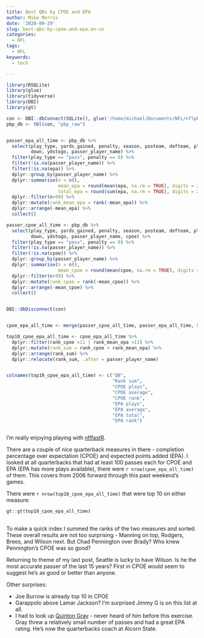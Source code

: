 ```yaml
---
title: Best QBs by CPOE and EPA
author: Mike Morris
date: '2020-09-29'
slug: best-qbs-by-cpoe-and-epa.en-us
categories:
  - NFL
tags:
  - NFL
keywords:
  - tech

---
```


```r


library(RSQLite)
library(glue)
library(tidyverse)
library(DBI)
library(gt)

con <- DBI::dbConnect(SQLite(), glue('/home/michael/Documents/NFL/nflpbpdb'))
pbp_db <- tbl(con, "pbp_raw")


passer_epa_all_time <- pbp_db %>% 
  select(play_type, yards_gained, penalty, season, posteam, defteam, play_id, game_id, epa, desc,
         down, ydstogo, passer_player_name) %>%
  filter(play_type == "pass", penalty == 0) %>%
  filter(!is.na(passer_player_name)) %>% 
  filter(!is.na(epa)) %>% 
  dplyr::group_by(passer_player_name) %>% 
  dplyr::summarise(n = n(),
                   mean_epa = round(mean(epa, na.rm = TRUE), digits = 2),
                   total_epa = round(sum(epa, na.rm = TRUE), digits = 2)) %>% 
  dplyr::filter(n>99) %>% 
  dplyr::mutate(rank_mean_epa = rank(-mean_epa)) %>% 
  dplyr::arrange(-mean_epa) %>% 
  collect()

passer_cpoe_all_time <- pbp_db %>% 
  select(play_type, yards_gained, penalty, season, posteam, defteam, play_id, game_id, epa, desc,
         down, ydstogo, passer_player_name, cpoe) %>%
  filter(play_type == "pass", penalty == 0) %>%
  filter(!is.na(passer_player_name)) %>% 
  filter(!is.na(cpoe)) %>% 
  dplyr::group_by(passer_player_name) %>% 
  dplyr::summarise(n = n(),
                   mean_cpoe = round(mean(cpoe, na.rm = TRUE), digits = 2)) %>% 
  dplyr::filter(n>99) %>% 
  dplyr::mutate(rank_cpoe = rank(-mean_cpoe)) %>% 
  dplyr::arrange(-mean_cpoe) %>% 
  collect()


DBI::dbDisconnect(con)


cpoe_epa_all_time <- merge(passer_cpoe_all_time, passer_epa_all_time, by = "passer_player_name")

top10_cpoe_epa_all_time <- cpoe_epa_all_time %>% 
  dplyr::filter(rank_cpoe <11 | rank_mean_epa <11) %>% 
  dplyr::mutate(rank_sum = rank_cpoe + rank_mean_epa) %>% 
  dplyr::arrange(rank_sum) %>% 
  dplyr::relocate(rank_sum, .after = passer_player_name)


colnames(top10_cpoe_epa_all_time) <- c("QB",
                                       "Rank sum",
                                       "CPOE plays",
                                       "CPOE average",
                                       "CPOE rank",
                                       "EPA plays",
                                       "EPA average",
                                       "EPA total",
                                       "EPA rank")



```




I'm really enjoying playing with [nflfastR](https://github.com/mrcaseb/nflfastR).

There are a couple of nice quarterback measures in there - completion percentage over expectation (CPOE) and expected points added (EPA). I looked at all quarterbacks that had at least 100 passes each for CPOE and EPA (EPA has more plays available), there were `r nrow(cpoe_epa_all_time)` of them. This covers from 2006 forward through this past weekend's games.

There were `r nrow(top10_cpoe_epa_all_time)` that were top 10 on either measure:


```r

gt::gt(top10_cpoe_epa_all_time)
 
```



To make a quick index I summed the ranks of the two measures and sorted. These overall results are not too surprising - Manning on top, Rodgers, Brees, and Wilson next. But Chad Pennington over Brady? Who knew Pennington's CPOE was so good?

Returning to theme of my last post, Seattle is lucky to have Wilson. Is he the most accurate passer of the last 15 years? First in CPOE would seem to suggest he's as good or better than anyone. 

Other surprises: 

* Joe Burrow is already top 10 in CPOE
* Garappolo above Lamar Jackson? I'm surprised Jimmy G is on this list at all.
* I had to look up [Quinton Gray](https://twitter.com/CoachQGray) - never heard of him before this exercise. Gray threw a relatively small number of passes and had a great EPA rating. He's now the quarterbacks coach at Alcorn State. 





